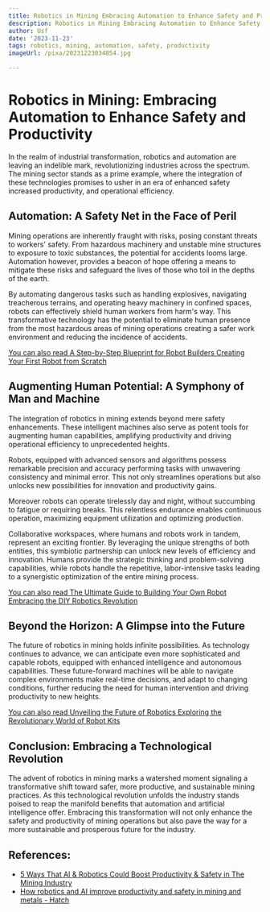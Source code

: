 ```yaml
---
title: Robotics in Mining Embracing Automation to Enhance Safety and Productivity
description: Robotics in Mining Embracing Automation to Enhance Safety and Productivity
author: Usf
date: '2023-11-23'
tags: robotics, mining, automation, safety, productivity
imageUrl: /pixa/20231223034854.jpg

---
```

# Robotics  in Mining: Embracing  Automation to Enhance Safety and  Productivity

In  the realm of  industrial transformation, robotics and automation are leaving an indelible mark, revolutionizing industries across the spectrum.  The mining sector stands as a prime example, where the integration of these technologies promises to usher  in  an era of enhanced safety increased productivity, and operational efficiency.

## Automation:  A Safety Net in the Face of Peril

Mining operations are  inherently fraught with risks, posing constant threats to workers' safety. From hazardous machinery and unstable  mine structures to exposure to toxic substances, the potential for accidents looms large. Automation however,  provides a beacon of hope offering a means to mitigate these risks and safeguard the  lives of those  who toil in the depths of the earth.

By automating dangerous tasks such as  handling explosives, navigating  treacherous terrains, and operating heavy machinery in confined spaces, robots can effectively shield  human workers from harm's way. This transformative technology has the potential to eliminate human presence from the most hazardous areas of mining operations creating a safer work environment  and reducing  the incidence of accidents.

[You can also read  A Step-by-Step Blueprint for Robot Builders Creating Your First Robot from Scratch](A%20Step-by-Step%20Blueprint%20for%20Robot%20Builders%20Creating%20Your%20First%20Robot%20from%20Scratch)


## Augmenting Human Potential: A Symphony  of  Man and Machine

The integration of robotics in mining extends beyond mere  safety enhancements. These intelligent machines also serve  as potent tools  for augmenting human  capabilities, amplifying productivity and driving operational efficiency to unprecedented heights.

Robots,  equipped with advanced sensors and algorithms possess remarkable precision and accuracy performing tasks with unwavering consistency and minimal  error. This not only streamlines operations but also unlocks new possibilities for innovation  and  productivity gains.

Moreover robots can operate tirelessly day and night, without succumbing to fatigue or requiring breaks. This  relentless endurance enables  continuous operation, maximizing equipment utilization and optimizing production.

Collaborative workspaces, where humans and  robots work in tandem, represent an exciting frontier. By  leveraging the unique strengths of both entities,  this symbiotic partnership can  unlock new  levels of efficiency and innovation. Humans provide the strategic thinking and problem-solving capabilities, while robots handle the repetitive, labor-intensive tasks leading to a  synergistic  optimization of the entire mining  process.

[You can also read The Ultimate Guide to Building Your Own  Robot Embracing the DIY  Robotics Revolution](The%20Ultimate%20Guide%20to%20Building%20Your%20Own%20Robot%20Embracing%20the%20DIY%20Robotics%20Revolution)


## Beyond the Horizon: A Glimpse into the Future

The future of robotics in mining holds infinite possibilities. As technology continues to advance, we can anticipate even more  sophisticated and capable robots,  equipped  with enhanced intelligence and autonomous capabilities. These future-forward machines will be able to navigate complex environments make real-time decisions, and adapt to  changing conditions, further reducing the need for human intervention and driving productivity to new heights.

[You can also read Unveiling the Future of Robotics Exploring the Revolutionary World of Robot Kits](Unveiling%20the%20Future%20of%20Robotics%20Exploring%20the%20Revolutionary%20World%20of%20Robot%20Kits)


## Conclusion: Embracing a Technological Revolution

The advent of robotics in mining marks a watershed moment signaling a transformative shift toward safer, more productive, and sustainable mining practices.  As this technological revolution unfolds  the industry stands poised to reap the manifold benefits that automation and artificial intelligence  offer. Embracing this transformation will not  only enhance the safety and  productivity of  mining operations but also pave the way for a more sustainable and prosperous future for the industry.

## References:
- [5 Ways That AI & Robotics Could Boost Productivity & Safety in The Mining Industry](https://revolutionized.com/5-ways-that-ai-robotics-could-boost-productivity-safety-in-the-mining-sector/)
- [How robotics and AI improve productivity and safety in mining and metals - Hatch](https://www.hatch.com/About-Us/Publications/Blogs/2018/10/How-robotics-and-AI-improve-productivity-and-safety-in-mining-and-metals)
